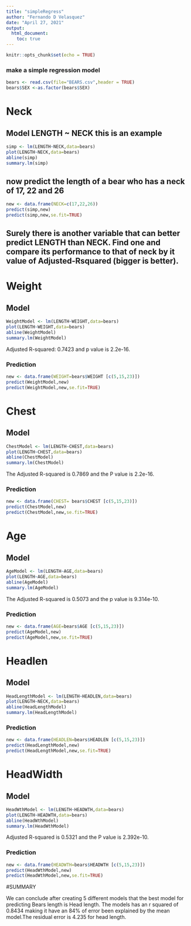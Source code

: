 ```yaml
---
title: "simpleRegress"
author: "Fernando D Velasquez"
date: "April 27, 2021"
output: 
  html_document:
    toc: true
---
```


```r
knitr::opts_chunk$set(echo = TRUE)
```

### make a simple regression model

```r
bears <- read.csv(file="BEARS.csv",header = TRUE)
bears$SEX <-as.factor(bears$SEX)
```

# Neck

## Model LENGTH ~ NECK  this is an example  

```r
simp <- lm(LENGTH~NECK,data=bears)
plot(LENGTH~NECK,data=bears)
abline(simp)
summary.lm(simp)
```


## now predict the length of a bear who has a neck of 17, 22 and 26


```r
new <- data.frame(NECK=c(17,22,26))
predict(simp,new)
predict(simp,new,se.fit=TRUE)
```
## Surely there is another variable that can better predict LENGTH than NECK. Find one and compare its performance to that of neck by it value of Adjusted-Rsquared (bigger is better).


# Weight

## Model

```r
WeightModel <- lm(LENGTH~WEIGHT,data=bears)
plot(LENGTH~WEIGHT,data=bears)
abline(WeightModel)
summary.lm(WeightModel)
```
Adjusted R-squared:  0.7423  and p value is 2.2e-16.  

### Prediction
```r
new <- data.frame(WEIGHT=bears$WEIGHT [c(5,15,23)])
predict(WeightModel,new)
predict(WeightModel,new,se.fit=TRUE)
```

# Chest

## Model
```r
ChestModel <- lm(LENGTH~CHEST,data=bears)
plot(LENGTH~CHEST,data=bears)
abline(ChestModel)
summary.lm(ChestModel)
```

The Adjusted R-squared is 0.7869 and the P value is 2.2e-16.   

### Prediction

```r
new <- data.frame(CHEST= bears$CHEST [c(5,15,23)])
predict(ChestModel,new)
predict(ChestModel,new,se.fit=TRUE)
```
# Age  

## Model

```r
AgeModel <- lm(LENGTH~AGE,data=bears)
plot(LENGTH~AGE,data=bears)
abline(AgeModel)
summary.lm(AgeModel)
```

The Adjusted R-squared is 0.5073 and the p value is 9.314e-10.   

### Prediction
```r
new <- data.frame(AGE=bears$AGE [c(5,15,23)])
predict(AgeModel,new)
predict(AgeModel,new,se.fit=TRUE)
```

# Headlen

## Model

```r
HeadLengthModel <- lm(LENGTH~HEADLEN,data=bears)
plot(LENGTH~NECK,data=bears)
abline(HeadLengthModel)
summary.lm(HeadLengthModel)
```

### Prediction

```r
new <- data.frame(HEADLEN=bears$HEADLEN [c(5,15,23)])
predict(HeadLengthModel,new)
predict(HeadLengthModel,new,se.fit=TRUE)
```
# HeadWidth

## Model

```r
HeadWthModel <- lm(LENGTH~HEADWTH,data=bears)
plot(LENGTH~HEADWTH,data=bears)
abline(HeadWthModel)
summary.lm(HeadWthModel)
```

Adjusted R-squared is 0.5321 and the P value is 2.392e-10.

### Prediction

```r
new <- data.frame(HEADWTH=bears$HEADWTH [c(5,15,23)])
predict(HeadWthModel,new)
predict(HeadWthModel,new,se.fit=TRUE)
```
  
  

#SUMMARY
  
We can conclude after creating 5 different models that the best model for predicting Bears length is Head length. The models has an r squared of 0.8434 making it have an 84% of error been explained by the mean model.The residual error is 4.235 for head length.
